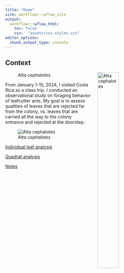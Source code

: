 ```yaml
---
title: "Home"
site: workflowr::wflow_site
output:
  workflowr::wflow_html:
    toc: false
    css:  "assets/css.styles.css"
editor_options:
  chunk_output_type: console
---
```


## Context

![*Atta cephalotes*](assets/google_image.jpeg){style="float:right; margin-left: 5%; fig-align:right; width:40%;" fig-alt="\"*Atta cephalotes* lifting a cut leaf fragment"}

From January 1-15, 2024, I visited Costa Rica as a class trip. I conducted an observational study on foraging behavior of leafcutter ants. My goal is to assess qualities of leaves that are rejected far from the colony, vs. leaves that are carried all the way to the colony entrance and rejected at the doorstep.

![*Atta cephalotes*](assets/google_image.jpeg)

[Individual leaf analysis](area_analysis.html)

[Quadrat analysis](quadrat_analysis.html)

[Notes](notes.html)
